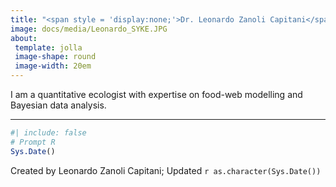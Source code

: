 ```yaml
---
title: "<span style = 'display:none;'>Dr. Leonardo Zanoli Capitani</span>"
image: docs/media/Leonardo_SYKE.JPG
about: 
 template: jolla
 image-shape: round
 image-width: 20em
---
```


I am a quantitative ecologist with expertise on food-web modelling and Bayesian data analysis.

------------------------------------------------------------------------

```r
#| include: false
# Prompt R
Sys.Date()
```

Created by Leonardo Zanoli Capitani; Updated `r as.character(Sys.Date())`
